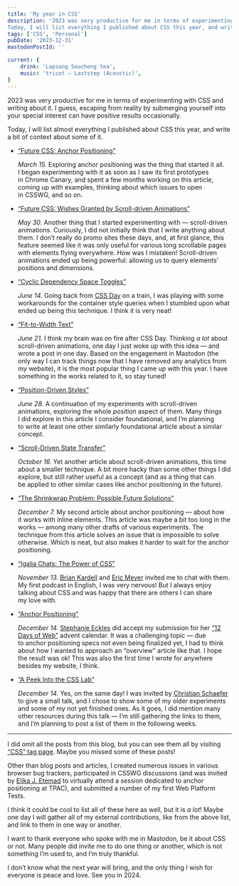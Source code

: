 ```yaml
---
title: 'My year in CSS'
description: '2023 was very productive for me in terms of experimenting with CSS and writing about it. I guess, escaping from reality by submerging yourself into your special interest can have positive results occasionally.
Today, I will list everything I published about CSS this year, and write a bit of context about some of it.'
tags: ['CSS', 'Personal']
pubDate: '2023-12-31'
mastodonPostId: ''

current: {
	drink: 'Lapsang Souchong tea',
	music: 'tricot — Laststep (Acoustic)',
}
---
```


2023 was very productive for me in terms of experimenting with CSS and writing about it. I guess, escaping from reality by submerging yourself into your special interest can have positive results occasionally.

Today, I will list almost everything I published about CSS this year, and write a bit of context about some of it.

- [“Future CSS: Anchor Positioning”](https://kizu.dev/anchor-positioning-experiments/)

    _March 15._ Exploring anchor positioning was the thing that started it all. I began experimenting with it as soon as I saw its first prototypes in Chrome Canary, and spent a few months working on this article, coming up with examples, thinking about which issues to open in CSSWG, and so on.

- [“Future CSS: Wishes Granted by Scroll-driven Animations”](https://kizu.dev/scroll-driven-animations/)

    _May 30._ Another thing that I started experimenting with — scroll-driven animations. Curiously, I did not initially think that I write anything about them. I don’t really do promo sites these days, and, at first glance, this feature seemed like it was only useful for various long scrollable pages with elements flying everywhere. How was I mistaken! Scroll-driven animations ended up being powerful: allowing us to query elements' positions and dimensions.

- [“Cyclic Dependency Space Toggles”](https://kizu.dev/cyclic-toggles/)

    _June 14._ Going back from [CSS Day](https://cssday.nl/2023) on a train, I was playing with some workarounds for the container style queries when I stumbled upon what ended up being this technique. I think it is very neat!

- [“Fit-to-Width Text”](https://kizu.dev/fit-to-width-text/)

    _June 21._ I think my brain was on fire after CSS Day. Thinking _a lot_ about scroll-driven animations, one day I just woke up with this idea — and wrote a post in one day. Based on the engagement in Mastodon (the only way I can track things now that I have removed any analytics from my website), it is the most popular thing I came up with this year. I have something in the works related to it, so stay tuned!

- [“Position-Driven Styles”](https://kizu.dev/position-driven-styles/)

    _June 28._ A continuation of my experiments with scroll-driven animations, exploring the whole _position_ aspect of them. Many things I did explore in this article I consider foundational, and I’m planning to write at least one other similarly foundational article about a similar concept.

- [“Scroll-Driven State Transfer”](https://kizu.dev/scroll-driven-state-transfer/)

    _October 16._ Yet another article about scroll-driven animations, this time about a smaller technique. A bit more hacky than some other things I did explore, but still rather useful as a concept (and as a thing that can be applied to other similar cases like anchor positioning in the future).

- [“The Shrinkwrap Problem: Possible Future Solutions”](https://kizu.dev/shrinkwrap-problem/)

    _December 7._ My second article about anchor positioning — about how it works with inline elements. This article was maybe a bit too long in the works — among many other drafts of various experiments. The technique from this article solves an issue that is impossible to solve otherwise. Which is neat, but also makes it harder to wait for the anchor positioning.

- [“Igalia Chats: The Power of CSS”](https://www.igalia.com/chats/power-of-css)

    _November 13._ [Brian Kardell](https://bkardell.com/) and [Eric Meyer](https://meyerweb.com/) invited me to chat with them. My first podcast in English, I was very nervous! But I always enjoy talking about CSS and was happy that there are others I can share my love with.

- [“Anchor Positioning”](https://12daysofweb.dev/2023/anchor-positioning/)

    _December 14._ [Stephanie Eckles](https://thinkdobecreate.com/) did accept my submission for her [“12 Days of Web”](https://12daysofweb.dev/) advent calendar. It was a challenging topic — due to anchor positioning specs not even being finalized yet, I had to think about how I wanted to approach an “overview” article like that. I hope the result was ok! This was also the first time I wrote for anywhere besides my website, I think.

- [“A Peek Into the CSS Lab”](https://www.css.cafe/a-peek-into-the-css-lab/)

    _December 14._ Yes, on the same day! I was invited by [Christian Schaefer](https://schepp.dev/) to give a small talk, and I chose to show some of my older experiments and some of my not yet finished ones. As it goes, I did mention many other resources during this talk — I’m still gathering the links to them, and I’m planning to post a list of them in the following weeks.

- - -

I did omit all the posts from this blog, but you can see them all by visiting [“CSS” tag page](/tags/css). Maybe you missed some of these posts!

Other than blog posts and articles, I created numerous issues in various browser bug trackers, participated in CSSWG discussions (and was invited by [Elika J. Etemad](https://fantasai.inkedblade.net/) to virtually attend a session dedicated to anchor positioning at TPAC), and submitted a number of my first Web Platform Tests.

I think it could be cool to list all of these here as well, but it is _a lot_! Maybe one day I will gather all of my external contributions, like from the above list, and link to them in one way or another.

I want to thank everyone who spoke with me in Mastodon, be it about CSS or not. Many people did invite me to do one thing or another, which is not something I’m used to, and I’m truly thankful.

I don’t know what the next year will bring, and the only thing I wish for everyone is peace and love. See you in 2024.
